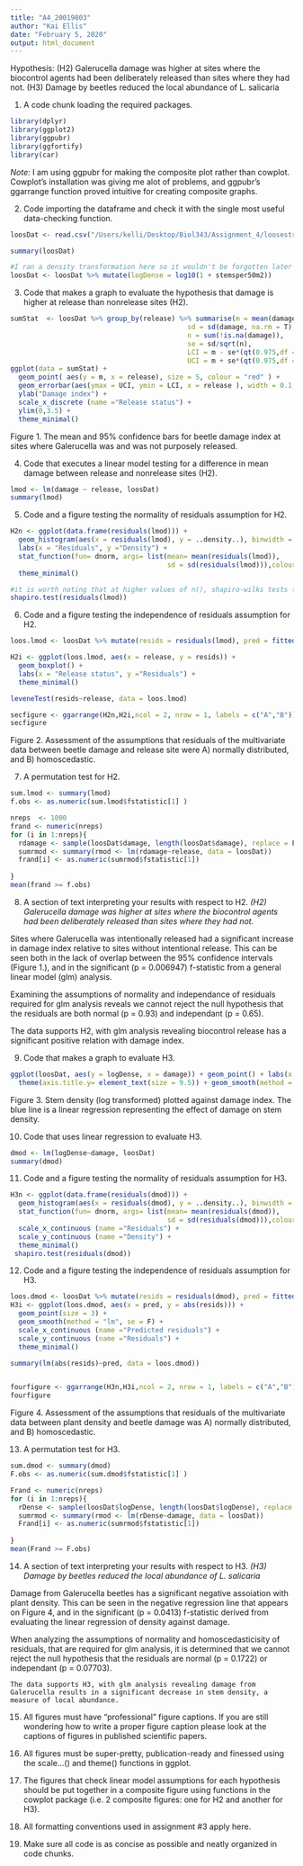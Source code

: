 ---
title: "A4_20019803"
author: "Kai Ellis"
date: "February 5, 2020"
output: html_document
---

Hypothesis:
(H2) Galerucella damage was higher at sites where the biocontrol
agents had been deliberately released than sites where they had
not.
(H3) Damage by beetles reduced the local abundance of L. salicaria


1. A code chunk loading the required packages.
```{r, echo = FALSE}
library(dplyr)
library(ggplot2)
library(ggpubr)
library(ggfortify)
library(car)
```
*Note:* I am using ggpubr for making the composite plot rather than cowplot. Cowplot's installation was giving me alot of problems, and ggpubr's ggarrange function proved intuitive for creating composite graphs. 

2. Code importing the dataframe and check it with the single most useful data-checking function.
```{r}
loosDat <- read.csv("/Users/kelli/Desktop/Biol343/Assignment_4/loosestrife.csv")

summary(loosDat)

#I ran a density transformation here so it wouldn't be forgotten later in the assignment.
loosDat <- loosDat %>% mutate(logDense = log10(1 + stemsper50m2))
```

3. Code that makes a graph to evaluate the hypothesis that damage is higher at release than nonrelease sites (H2).
```{r}
sumStat  <- loosDat %>% group_by(release) %>% summarise(m = mean(damage, na.rm = T),
                                            sd = sd(damage, na.rm = T),
                                            n = sum(!is.na(damage)),
                                            se = sd/sqrt(n),
                                            LCI = m - se*(qt(0.975,df = (n-1) )),
                                            UCI = m + se*(qt(0.975,df = (n-1) )))
ggplot(data = sumStat) +
  geom_point( aes(y = m, x = release), size = 5, colour = "red" ) + 
  geom_errorbar(aes(ymax = UCI, ymin = LCI, x = release ), width = 0.1, lwd =1, colour = "red") +
  ylab("Damage index") +
  scale_x_discrete (name ="Release status") +
  ylim(0,3.5) +
  theme_minimal()

```


Figure 1. The mean and 95% confidence bars for beetle damage index at sites where Galerucella was and was not purposely released.

4. Code that executes a linear model testing for a difference in mean damage between release
and nonrelease sites (H2).
```{r}
lmod <- lm(damage ~ release, loosDat)
summary(lmod)
```
5. Code and a figure testing the normality of residuals assumption for H2.
```{r}
H2n <- ggplot(data.frame(residuals(lmod))) +
  geom_histogram(aes(x = residuals(lmod), y = ..density..), binwidth = 0.4) +
  labs(x = "Residuals", y ="Density") +
  stat_function(fun= dnorm, args= list(mean= mean(residuals(lmod)),
                                       sd = sd(residuals(lmod))),colour = "blue", lwd= 2) +
  theme_minimal()

#it is worth noting that at higher values of n(), shapiro-wilks tests (SWT) will detect any minor difference from normality, and can result in false rejections of the null hypothesis
shapiro.test(residuals(lmod))

```


6. Code and a figure testing the independence of residuals assumption for H2.
```{r}

loos.lmod <- loosDat %>% mutate(resids = residuals(lmod), pred = fitted(lmod))

H2i <- ggplot(loos.lmod, aes(x = release, y = resids)) +
  geom_boxplot() +
  labs(x = "Release status", y ="Residuals") +
  theme_minimal() 

leveneTest(resids~release, data = loos.lmod)

secfigure <- ggarrange(H2n,H2i,ncol = 2, nrow = 1, labels = c("A","B"))
secfigure
```


Figure 2. Assessment of the assumptions that residuals of the multivariate data between beetle damage and release site were A) normally distributed, and B) homoscedastic.

7. A permutation test for H2.
```{r}
sum.lmod <- summary(lmod)
f.obs <- as.numeric(sum.lmod$fstatistic[1] )

nreps  <- 1000
frand <- numeric(nreps)
for (i in 1:nreps){
  rdamage <- sample(loosDat$damage, length(loosDat$damage), replace = F)
  sumrmod <- summary(rmod <- lm(rdamage~release, data = loosDat))
  frand[i] <- as.numeric(sumrmod$fstatistic[1])
  
}
mean(frand >= f.obs)
```

8. A section of text interpreting your results with respect to H2.
*(H2) Galerucella damage was higher at sites where the biocontrol agents had been deliberately released than sites where they had not.*

Sites where Galerucella was intentionally released had a significant increase in damage index relative to sites without intentional release. This can be seen both in the lack of overlap between the 95% confidence intervals (Figure 1.), and in the significant (p = 0.006947) f-statistic from a general linear model (glm) analysis. 

  Examining the assumptions of normality and independance of residuals required for glm analysis reveals we cannot reject the null hypothesis that the residuals are both normal (p = 0.93) and independant (p = 0.65). 
  
  The data supports H2, with glm analysis revealing biocontrol release has a significant positive relation with damage index.


9. Code that makes a graph to evaluate H3.
```{r}
ggplot(loosDat, aes(y = logDense, x = damage)) + geom_point() + labs(x ="Damage index", y = expression(paste("Stems per ",m^2," (",log[10],")" )))+
  theme(axis.title.y= element_text(size = 9.5)) + geom_smooth(method = lm, se = FALSE, colour = "blue") + theme_minimal()
```


Figure 3. Stem density (log transformed) plotted against damage index. The blue line is a linear regression representing the effect of damage on stem density.

10. Code that uses linear regression to evaluate H3.
```{r}
dmod <- lm(logDense~damage, loosDat)
summary(dmod)

```

11. Code and a figure testing the normality of residuals assumption for H3.
```{r}
H3n <- ggplot(data.frame(residuals(dmod))) +
  geom_histogram(aes(x = residuals(dmod), y = ..density..), binwidth = 0.2) +
  stat_function(fun= dnorm, args= list(mean= mean(residuals(dmod)),
                                       sd = sd(residuals(dmod))),colour = "blue", lwd= 2) +
  scale_x_continuous (name ="Residuals") +
  scale_y_continuous (name ="Density") +
  theme_minimal()
 shapiro.test(residuals(dmod))
```

12. Code and a figure testing the independence of residuals assumption for H3.
```{r}
loos.dmod <- loosDat %>% mutate(resids = residuals(dmod), pred = fitted(dmod))
H3i <- ggplot(loos.dmod, aes(x = pred, y = abs(resids))) + 
  geom_point(size = 3) + 
  geom_smooth(method = "lm", se = F) +
  scale_x_continuous (name ="Predicted residuals") +
  scale_y_continuous (name ="Residuals") +
  theme_minimal()

summary(lm(abs(resids)~pred, data = loos.dmod))


fourfigure <- ggarrange(H3n,H3i,ncol = 2, nrow = 1, labels = c("A","B"))
fourfigure
```


Figure 4. Assessment of the assumptions that residuals of the multivariate data between plant density and beetle damage was A) normally distributed, and B) homoscedastic.

13. A permutation test for H3.
```{r}
sum.dmod <- summary(dmod)
F.obs <- as.numeric(sum.dmod$fstatistic[1] )

Frand <- numeric(nreps)
for (i in 1:nreps){
  rDense <- sample(loosDat$logDense, length(loosDat$logDense), replace = F)
  sumrmod <- summary(rmod <- lm(rDense~damage, data = loosDat))
  Frand[i] <- as.numeric(sumrmod$fstatistic[1])
  
}
mean(Frand >= F.obs)
```

14. A section of text interpreting your results with respect to H3.
*(H3) Damage by beetles reduced the local abundance of L. salicaria*


  Damage from Galerucella beetles has a significant negative assoiation with plant density. This can be seen in the negative regression line that appears on Figure 4, and in the significant (p = 0.0413) f-statistic derived from evaluating the linear regression of density against damage. 

  When analyzing the assumptions of normality and homoscedasticisity of residuals, that are required for glm analysis, it is determined that we cannot reject the null hypothesis that the residuals are normal (p = 0.1722) or independant (p = 0.07703).
  
    The data supports H3, with glm analysis revealing damage from Galerucella results in a significant decrease in stem density, a measure of local abundance.


15. All figures must have “professional” figure captions. If you are still wondering how to write a proper figure caption please look at the captions of figures in published scientific papers.

16. All figures must be super-pretty, publication-ready and finessed using the scale…() and
theme() functions in ggplot.

17. The figures that check linear model assumptions for each hypothesis should be put together in
a composite figure using functions in the cowplot package (i.e. 2 composite figures: one for H2
and another for H3).

18. All formatting conventions used in assignment #3 apply here.

19. Make sure all code is as concise as possible and neatly organized in code chunks.